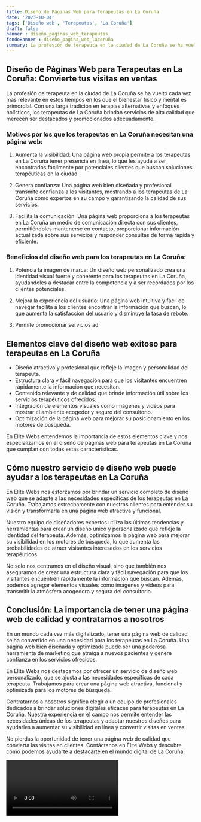 ```yaml
---
title: Diseño de Páginas Web para Terapeutas en La Coruña
date: '2023-10-04'
tags: ['Diseño web', 'Terapeutas', 'La Coruña']
draft: false
banner : diseño_paginas_web_terapeutas
fondoBanner : diseño_pagina_web_lacoruña
summary: La profesión de terapeuta en la ciudad de La Coruña se ha vuelto cada vez más relevante en estos tiempos en los que el bienestar físico y mental es primordial. Con una larga tradición en terapias alternativas y enfoques holísticos, los terapeutas de La Coruña brindan servicios de alta calidad que merecen ser destacados y promocionados adecuadamente.
---
```


## Diseño de Páginas Web para Terapeutas en La Coruña: Convierte tus visitas en ventas

La profesión de terapeuta en la ciudad de La Coruña se ha vuelto cada vez más relevante en estos tiempos en los que el bienestar físico y mental es primordial. Con una larga tradición en terapias alternativas y enfoques holísticos, los terapeutas de La Coruña brindan servicios de alta calidad que merecen ser destacados y promocionados adecuadamente.

### Motivos por los que los terapeutas en La Coruña necesitan una página web:

1. Aumenta la visibilidad: Una página web propia permite a los terapeutas en La Coruña tener presencia en línea, lo que les ayuda a ser encontrados fácilmente por potenciales clientes que buscan soluciones terapéuticas en la ciudad.

2. Genera confianza: Una página web bien diseñada y profesional transmite confianza a los visitantes, mostrando a los terapeutas de La Coruña como expertos en su campo y garantizando la calidad de sus servicios.

3. Facilita la comunicación: Una página web proporciona a los terapeutas en La Coruña un medio de comunicación directa con sus clientes, permitiéndoles mantenerse en contacto, proporcionar información actualizada sobre sus servicios y responder consultas de forma rápida y eficiente.

### Beneficios del diseño web para los terapeutas en La Coruña:

1. Potencia la imagen de marca: Un diseño web personalizado crea una identidad visual fuerte y coherente para los terapeutas en La Coruña, ayudándoles a destacar entre la competencia y a ser recordados por los clientes potenciales.

2. Mejora la experiencia del usuario: Una página web intuitiva y fácil de navegar facilita a los clientes encontrar la información que buscan, lo que aumenta la satisfacción del usuario y disminuye la tasa de rebote.

3. Permite promocionar servicios ad

<GifSeo />

<Cta />

## Elementos clave del diseño web exitoso para terapeutas en La Coruña

- Diseño atractivo y profesional que refleje la imagen y personalidad del terapeuta.
- Estructura clara y fácil navegación para que los visitantes encuentren rápidamente la información que necesitan.
- Contenido relevante y de calidad que brinde información útil sobre los servicios terapéuticos ofrecidos.
- Integración de elementos visuales como imágenes y videos para mostrar el ambiente acogedor y seguro del consultorio.
- Optimización de la página web para mejorar su posicionamiento en los motores de búsqueda.

En Élite Webs entendemos la importancia de estos elementos clave y nos especializamos en el diseño de páginas web para terapeutas en La Coruña que cumplan con todas estas características.

## Cómo nuestro servicio de diseño web puede ayudar a los terapeutas en La Coruña

En Élite Webs nos esforzamos por brindar un servicio completo de diseño web que se adapte a las necesidades específicas de los terapeutas en La Coruña. Trabajamos estrechamente con nuestros clientes para entender su visión y transformarla en una página web atractiva y funcional.

Nuestro equipo de diseñadores expertos utiliza las últimas tendencias y herramientas para crear un diseño único y personalizado que refleje la identidad del terapeuta. Además, optimizamos la página web para mejorar su visibilidad en los motores de búsqueda, lo que aumenta las probabilidades de atraer visitantes interesados en los servicios terapéuticos.

No solo nos centramos en el diseño visual, sino que también nos aseguramos de crear una estructura clara y fácil navegación para que los visitantes encuentren rápidamente la información que buscan. Además, podemos agregar elementos visuales como imágenes y videos para transmitir la atmósfera acogedora y segura del consultorio.

## Conclusión: La importancia de tener una página web de calidad y contratarnos a nosotros

En un mundo cada vez más digitalizado, tener una página web de calidad se ha convertido en una necesidad para los terapeutas en La Coruña. Una página web bien diseñada y optimizada puede ser una poderosa herramienta de marketing que atraiga a nuevos pacientes y genere confianza en los servicios ofrecidos.

En Élite Webs nos destacamos por ofrecer un servicio de diseño web personalizado, que se ajusta a las necesidades específicas de cada terapeuta. Trabajamos para crear una página web atractiva, funcional y optimizada para los motores de búsqueda.

Contratarnos a nosotros significa elegir a un equipo de profesionales dedicados a brindar soluciones digitales eficaces para terapeutas en La Coruña. Nuestra experiencia en el campo nos permite entender las necesidades únicas de los terapeutas y adaptar nuestros diseños para ayudarles a aumentar su visibilidad en línea y convertir visitas en ventas.

No pierdas la oportunidad de tener una página web de calidad que convierta las visitas en clientes. Contáctanos en Élite Webs y descubre cómo podemos ayudarte a destacarte en el mundo digital de La Coruña.

<Video />

<CtaBot job='Terapeutas' city='La Coruña'/>

<Gmaps query='La Coruña+españa+maps' />